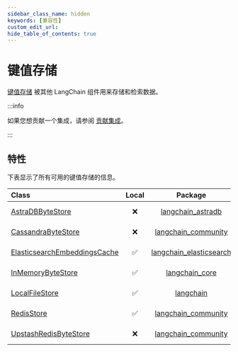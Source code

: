 ```yaml
---
sidebar_class_name: hidden
keywords: [兼容性]
custom_edit_url:
hide_table_of_contents: true
---
```


# 键值存储

[键值存储](/docs/concepts/#key-value-stores) 被其他 LangChain 组件用来存储和检索数据。

:::info

如果您想贡献一个集成，请参阅 [贡献集成](/docs/contributing/integrations/)。

:::

## 特性

下表显示了所有可用的键值存储的信息。

Class|Local|Package|Downloads
:-|:-:|:-:|:-:
[AstraDBByteStore](https://api.python.langchain.com/en/latest/storage/langchain_astradb.storage.AstraDBByteStore.html)|❌|[langchain_astradb](https://api.python.langchain.com/en/latest/astradb_api_reference.html)|![PyPI - Downloads](https://img.shields.io/pypi/dm/langchain_astradb?style=flat-square&label=%20)
[CassandraByteStore](https://api.python.langchain.com/en/latest/storage/langchain_community.storage.cassandra.CassandraByteStore.html)|❌|[langchain_community](https://api.python.langchain.com/en/latest/community_api_reference.html)|![PyPI - Downloads](https://img.shields.io/pypi/dm/langchain_community?style=flat-square&label=%20)
[ElasticsearchEmbeddingsCache](https://api.python.langchain.com/en/latest/cache/langchain_elasticsearch.cache.ElasticsearchEmbeddingsCache.html)|✅|[langchain_elasticsearch](https://api.python.langchain.com/en/latest/elasticsearch_api_reference.html)|![PyPI - Downloads](https://img.shields.io/pypi/dm/langchain_elasticsearch?style=flat-square&label=%20)
[InMemoryByteStore](https://api.python.langchain.com/en/latest/stores/langchain_core.stores.InMemoryByteStore.html)|✅|[langchain_core](https://api.python.langchain.com/en/latest/core_api_reference.html)|![PyPI - Downloads](https://img.shields.io/pypi/dm/langchain_core?style=flat-square&label=%20)
[LocalFileStore](https://api.python.langchain.com/en/latest/storage/langchain.storage.file_system.LocalFileStore.html)|✅|[langchain](https://api.python.langchain.com/en/latest/langchain_api_reference.html)|![PyPI - Downloads](https://img.shields.io/pypi/dm/langchain?style=flat-square&label=%20)
[RedisStore](https://api.python.langchain.com/en/latest/storage/langchain_community.storage.redis.RedisStore.html)|✅|[langchain_community](https://api.python.langchain.com/en/latest/community_api_reference.html)|![PyPI - Downloads](https://img.shields.io/pypi/dm/langchain_community?style=flat-square&label=%20)
[UpstashRedisByteStore](https://api.python.langchain.com/en/latest/storage/langchain_community.storage.upstash_redis.UpstashRedisByteStore.html)|❌|[langchain_community](https://api.python.langchain.com/en/latest/community_api_reference.html)|![PyPI - Downloads](https://img.shields.io/pypi/dm/langchain_community?style=flat-square&label=%20)